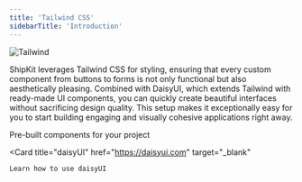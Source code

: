 ```yaml
---
title: 'Tailwind CSS'
sidebarTitle: 'Introduction'
---
```


<img src="/images/tailwind.png" alt="Tailwind" />

ShipKit leverages Tailwind CSS for styling, ensuring that every custom component from buttons to forms is not only functional but also aesthetically pleasing. Combined with DaisyUI, which extends Tailwind with ready-made UI components, you can quickly create beautiful interfaces without sacrificing design quality. This setup makes it exceptionally easy for you to start building engaging and visually cohesive applications right away.

<CardGroup cols={2}>
  <Card
    title="Components"
    href="/components"
  >
    Pre-built components for your project
  </Card>

  <Card
    title="daisyUI"
    href="https://daisyui.com"
    target="_blank"
  >
    Learn how to use daisyUI
  </Card>
</CardGroup>
